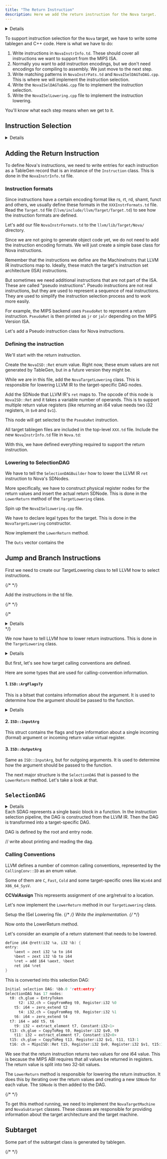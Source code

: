 ```yaml
---
title: "The Return Instruction"
description: Here we add the return instruction for the Nova target.
---
```



<Details title="Instruction encodings" defaultOpen={true}>
Since we are not going to generate object code yet, we do not need to 
write the instruction encodings.
</Details>

To support instruction selection for the `Nova` target, we have to write
some tablegen and C++ code. Here is what we have to do:

1. Write instructions in `NovaInstrInfo.td`. These should cover all
instructions we want to support from the MIPS ISA.
2. Normally you want to add instruction encodings, but we don't need encodings for compiling to assembly. We just move to the next step.
3. Write matching patterns in `NovaInstrPats.td` and `NovaISelDAGToDAG.cpp`. This is where we will
   implement the instruction selection.
4. Write the `NovaISelDAGToDAG.cpp` file to implement the instruction selection.
5. Write the `NovaISelLowering.cpp` file to implement the instruction lowering.

You'll know what each step means when we get to it.

## Instruction Selection
<Details title="Explain how selection works">
LLVM uses a two-phase process to select instructions. The first phase is called "instruction selection" and the second phase is called "instruction lowering".

The instruction selection phase is responsible for selecting the appropriate instructions from the target's instruction set architecture (ISA) to implement the operations in the LLVM IR. This is done by matching the LLVM IR operations to the target's instructions using a set of patterns.

The instruction lowering phase is responsible for converting the selected instructions into a form that can be executed by the target's hardware. This may involve generating machine code, or it may involve generating intermediate code that can be further optimized before being converted to machine code.


The instruction selection phase is done using a set of patterns that are defined in the `XXXISelDAGToDAG.cpp` file. These patterns are used to match the LLVM IR operations to the target's instructions. The instruction lowering phase is done using a set of patterns that are defined in the `XXXISelLowering.cpp` file. These patterns are used to convert the selected instructions into a form that can be executed by the target's hardware.

The instruction lowering phase is done using a set of patterns that are defined in the `XXXISelLowering.cpp` file. These patterns are used to convert the selected instructions into a form that can be executed by the target's hardware.

Most of the time, TableGen will generate the patterns for you.

Selection phase is: LLVM IR -> SelectionDAG --optimize--> SelectionDAG -> Target-specific SelectionDAG --optimize--> Target-specific SelectionDAG

Lowering phase is: Target-specific SelectionDAG --optimize, then lower--> Target-specific SelectionDAG -> MachineInstr --optimize--> MachineInstr

</Details>

## Adding the Return Instruction
To define Nova's instructions, we need to write entries for each instruction as a TableGen record that
is an instance of the `Instruction` class. This is done in the `NovaInstrInfo.td` file.

### Instruction formats

Since instructions have a certain encoding format like rs, rt, rd, shamt, funct and others, we usually
define these formats in the `XXXInstrFormats.td` file. Read the `Target.td` file
(`llvm/include/llvm/Target/Target.td`) to see how the instruction formats are defined.

Let's add our file `NovaInstrFormats.td` to the `llvm/lib/Target/Nova/` directory.
<CodeSnippet id="nova-instr-formats-1"/>

Since we are not going to generate object code yet, we do not need to
add the instruction encoding formats. We will just create a simple base class
for Nova instructions.
<CodeSnippet id="nova-instr-formats-2"/>

Remember that the instructions we define are the MachineInstrs that LLVM IR instructions map
to. Ideally, these match the target's instruction set architecture (ISA) instructions.

But sometimes we need additional instructions that are not part of the ISA. These are called "pseudo instructions".
Pseudo instructions are not real instructions, but they are used to represent a sequence of real instructions. They are used to simplify the instruction selection process and to work more easily.

For example, the MIPS backend uses `PseudoRet` to represent a return instruction. `PseudoRet` is then printed as `jr` or
`jalr` depending on the MIPS Version ISA.

Let's add a Pseudo instruction class for Nova instructions.
<CodeSnippet id="nova-instr-formats-3"/>


### Defining the instruction
We'll start with the return instruction.

Create the `NovaISD::Ret` enum value. <InlineComment comment="Verify this: Probably was in LLVM weekly">Right now, these enum values are not generated by TableGen,
but in a future version they might be.</InlineComment>

<CodeSnippet id="nova-isel-lowering-1"/>

While we are in this file, add the `NovaTargetLowering` class. This is responsible for
lowering LLVM IR to the target-specific DAG nodes.
<CodeSnippet id="nova-isel-lowering-2" collapse="9-31"/>

Add the SDNode that LLVM IR's `ret` maps to. The opcode of this node is `NovaISD::Ret` and it takes
a variable number of operands. This is to support multiple return value registers (like returning an i64 value
needs two i32 registers, in `$v0` and `$v1`).
<CodeSnippet id="nova-return-td-1"/>

This node will get selected to the `PseudoRet` instruction.
<CodeSnippet id="nova-pseudo-ret"/>


All target tablegen files are included in the top-level `XXX.td` file.
Include the new `NovaInstrInfo.td` file in `Nova.td`:
<CodeSnippet id="nova-instr-info-td-include"/>

With this, we have defined everything required to support the return instruction.

### Lowering to SelectionDAG
We have to tell the `SelectionDAGBuilder` how to lower the LLVM IR `ret` instruction to Nova's SDNodes.

More specifically, we have to construct physical register nodes for the return values and insert the actual return SDNode. This is done in the `LowerReturn` method of the `TargetLowering` class.

Spin up the `NovaISelLowering.cpp` file.
<CodeSnippet id="nova-isel-lowering-cpp-init"/>

We have to declare legal types for the target. This is done in the `NovaTargetLowering` constructor.
<CodeSnippet id="nova-isel-lowering-cpp-1"/>

Now implement the `LowerReturn` method.
<CodeSnippet id="nova-isel-lowering-ret-lower-1"/>

The `Outs` vector contains the 

## Jump and Branch Instructions

First we need to create our TargetLowering class to tell
LLVM how to select instructions.

{/* <CodeSnippet id="nova-isel-lowering-1"/> */}

Add the instructions in the td file.

{/* <CodeSnippet id="nova-instr-info-1"/> */}

{/* <Details title="Glue and chains">
<LinkCard
   href="https://groups.google.com/g/llvm-dev/c/F-GU_LiLOLs/m/CVETl5FwCQAJ"
   title="LLVM: Glue and chains"
   />
> Chains represent a dependency between nodes that can't be represented by a data dependency. For example a load following a store that might alias with the address of the load. The store must happen before the load. So the load's chain input is dependent on the store's chain output either directly or through other intermediate nodes that also have chain inputs and outputs. There can be multiple chains in parallel in the DAG. TokenFactor nodes are used to merge separate chains. The InstrEmitter ensures that the chain dependency is satisfied when emitting the linear instruction sequence after isel. But nothing guarantees that parallel chains won't be interleaved. After a node is schedule all of the nodes dependent on it either through data or chain are checked to see if they are now ready to schedule. The scheduler will pick from the ready to schedule nodes without any concern for whether they were on the same chain as the last node scheduled.
>
> Glue is stricter, it says that two nodes must be scheduled adjacent to each other in the linear instruction sequence.

</Details> */}

We now have to tell LLVM how to lower return instructions. This is done in the `TargetLowering` class.

<Details title="See the virtual method in TargetLowering">
This method must be implemented by targets.


{/* <CodeSnippet noContext id="the-lower-return"/> */}

</Details>

But first, let's see how target calling conventions are defined.

Here are some types that are used for calling-convention information.

#### 1. `ISD::ArgFlagsTy`
This is a bitset that contains information about the argument. It is used to
   determine how the argument should be passed to the function.
<Details title="ISD::ArgFlagsTy">
<CodeSnippet noContext id="arg-flags"/>
</Details>

#### 2. `ISD::InputArg`
This struct contains the flags and type information about a single incoming (formal) argument or incoming return value virtual register.

<CodeSnippet noContext id="input-arg"/>

#### 3. `ISD::OutputArg`
Same as `ISD::InputArg`, but for outgoing arguments. It is used to determine how the argument should be passed to the function.
<CodeSnippet noContext id="output-arg"/>


The next major structure is the `SelectionDAG` that is passed to the `LowerReturn` method. Let's take a look at that.

## `SelectionDAG`
<Details title="Move this section" type="tip">
This can be moved into its own page explaining the selection process.
</Details>
Each SDAG represents a single basic block in a function. In the instruction selection pipeline,
the DAG is constructed from the LLVM IR. Then the DAG is transformed into a target-specific DAG.

DAG is defined by the root and entry node.

// write about printing and reading the dag.

### Calling Conventions
LLVM defines a number of common calling conventions, represented by the `CallingConv::ID` as an enum value.

Some of them are `C`, `Fast`, `Cold` and some target-specific ones like `Win64` and `X86_64_SysV`. 

**CCValAssign**
This represents assignment of one arg/retval to a location.

Let's now implement the `LowerReturn` method in our `TargetLowering` class.

Setup the ISel Lowering file.
{/* <CodeSnippet id="nova-isel-lowering-1"/> */}
Write the implementation.
{/* <CodeSnippet id="nova-isel-lowering-cpp-1"/> */}

Now onto the LowerReturn method.

Let's consider an example of a return statement that needs to be lowered.

```c
define i64 @rett(i32 %a, i32 %b) {
entry:
    %aext = zext i32 %a to i64
    %bext = zext i32 %b to i64
    %ret = add i64 %aext, %bext
    ret i64 %ret
}
```
This is converted into this selection DAG:
```c {8,13}
Initial selection DAG: %bb.0 'rett:entry'
SelectionDAG has 17 nodes:
  t0: ch,glue = EntryToken
      t2: i32,ch = CopyFromReg t0, Register:i32 %0
    t5: i64 = zero_extend t2
      t4: i32,ch = CopyFromReg t0, Register:i32 %1
    t6: i64 = zero_extend t4
  t7: i64 = add t5, t6
    t9: i32 = extract_element t7, Constant:i32<1>
  t13: ch,glue = CopyToReg t0, Register:i32 $v0, t9
    t11: i32 = extract_element t7, Constant:i32<0>
  t15: ch,glue = CopyToReg t13, Register:i32 $v1, t11, t13:1
  t16: ch = MipsISD::Ret t15, Register:i32 $v0, Register:i32 $v1, t15:1
```
We see that the return instruction returns two values for one i64 value. This is because the MIPS ABI requires that all values be returned in registers. The return value is split into two 32-bit values.

The `LowerReturn` method is responsible for lowering the return instruction. It does this by iterating over the return values and creating a new `SDNode` for each value. The `SDNode` is then added to the DAG.

{/* <CodeSnippet id="nova-isel-lowering-cpp-2"/> */}

To get this method running, we need to implement the `NovaTargetMachine` and `NovaSubtarget` classes. These classes are responsible for providing information about the target architecture and the target machine.

## Subtarget
Some part of the subtarget class is generated by tablegen.

{/* <CodeSnippet id="nova-subtarget-1"/> */}
